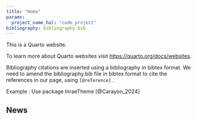 ```yaml
---
title: "Home"
params: 
  project_name_hal: "code_project"
bibliography: bibliography.bib
---
```



This is a Quarto website.

To learn more about Quarto websites visit <https://quarto.org/docs/websites>.

Bibliography citations are inserted using a bibliography in bibtex format. We need to amend the bibliography.bib file in bibtex format to cite the references in our page, using ```[@reference]``` .

Example :
Use package InraeTheme [@Carayon_2024]

## News



